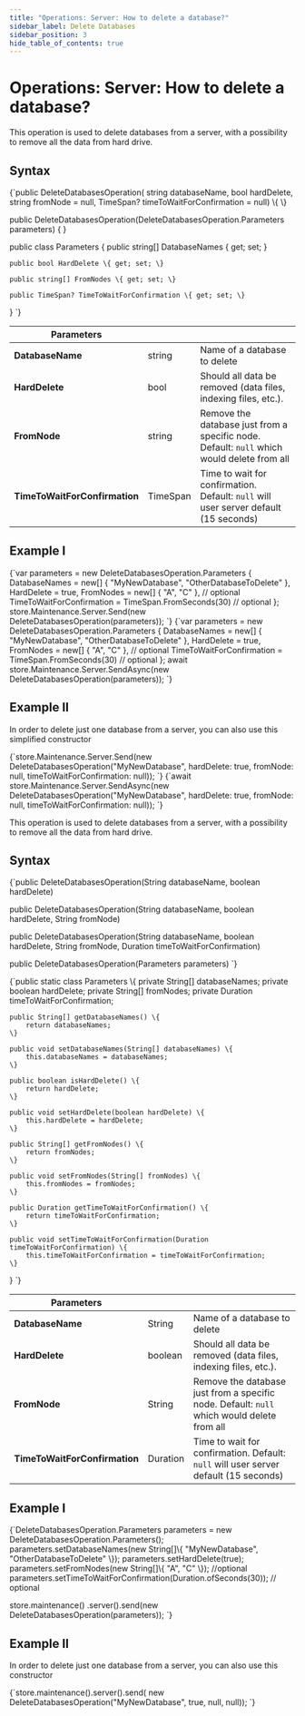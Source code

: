 ---
title: "Operations: Server: How to delete a database?"
sidebar_label: Delete Databases
sidebar_position: 3
hide_table_of_contents: true
---




# Operations: Server: How to delete a database?
<LanguageSwitcher supportedLanguages={supportedLanguages} />
<LanguageContent language="csharp">


This operation is used to delete databases from a server, with a possibility to remove all the data from hard drive.

## Syntax

<TabItem value="delete_database_syntax" label="delete_database_syntax">
<CodeBlock language="csharp">
{`public DeleteDatabasesOperation(
    string databaseName,
    bool hardDelete,
    string fromNode = null,
    TimeSpan? timeToWaitForConfirmation = null)
\{
\}

public DeleteDatabasesOperation(DeleteDatabasesOperation.Parameters parameters)
\{
\}

public class Parameters
\{
    public string[] DatabaseNames \{ get; set; \}

    public bool HardDelete \{ get; set; \}

    public string[] FromNodes \{ get; set; \}

    public TimeSpan? TimeToWaitForConfirmation \{ get; set; \}
\}
`}
</CodeBlock>
</TabItem>

| Parameters | | |
| ------------- | ------------- | ----- |
| **DatabaseName** | string | Name of a database to delete |
| **HardDelete** | bool | Should all data be removed (data files, indexing files, etc.). |
| **FromNode** | string | Remove the database just from a specific node. Default: `null` which would delete from all |
| **TimeToWaitForConfirmation** | TimeSpan | Time to wait for confirmation. Default: `null` will user server default (15 seconds) |

## Example I

<Tabs groupId='languageSyntax'>
<TabItem value="Sync" label="Sync">
<CodeBlock language="csharp">
{`var parameters = new DeleteDatabasesOperation.Parameters
{
    DatabaseNames = new[] { "MyNewDatabase", "OtherDatabaseToDelete" },
    HardDelete = true,
    FromNodes = new[] { "A", "C" },     // optional
    TimeToWaitForConfirmation = TimeSpan.FromSeconds(30)    // optional
};
store.Maintenance.Server.Send(new DeleteDatabasesOperation(parameters));
`}
</CodeBlock>
</TabItem>
<TabItem value="Async" label="Async">
<CodeBlock language="csharp">
{`var parameters = new DeleteDatabasesOperation.Parameters
{
    DatabaseNames = new[] { "MyNewDatabase", "OtherDatabaseToDelete" },
    HardDelete = true,
    FromNodes = new[] { "A", "C" },   // optional
    TimeToWaitForConfirmation = TimeSpan.FromSeconds(30)    // optional
};
await store.Maintenance.Server.SendAsync(new DeleteDatabasesOperation(parameters));
`}
</CodeBlock>
</TabItem>
</Tabs>

## Example II

In order to delete just one database from a server, you can also use this simplified constructor

<Tabs groupId='languageSyntax'>
<TabItem value="Sync" label="Sync">
<CodeBlock language="csharp">
{`store.Maintenance.Server.Send(new DeleteDatabasesOperation("MyNewDatabase", hardDelete: true, fromNode: null, timeToWaitForConfirmation: null));
`}
</CodeBlock>
</TabItem>
<TabItem value="Async" label="Async">
<CodeBlock language="csharp">
{`await store.Maintenance.Server.SendAsync(new DeleteDatabasesOperation("MyNewDatabase", hardDelete: true, fromNode: null, timeToWaitForConfirmation: null));
`}
</CodeBlock>
</TabItem>
</Tabs>

</LanguageContent>
<LanguageContent language="java">


This operation is used to delete databases from a server, with a possibility to remove all the data from hard drive.

## Syntax

<TabItem value="delete_database_syntax" label="delete_database_syntax">
<CodeBlock language="java">
{`public DeleteDatabasesOperation(String databaseName, boolean hardDelete)

public DeleteDatabasesOperation(String databaseName, boolean hardDelete, String fromNode)

public DeleteDatabasesOperation(String databaseName, boolean hardDelete, String fromNode, Duration timeToWaitForConfirmation)

public DeleteDatabasesOperation(Parameters parameters)
`}
</CodeBlock>
</TabItem>

<TabItem value="delete_parameters" label="delete_parameters">
<CodeBlock language="java">
{`public static class Parameters \{
    private String[] databaseNames;
    private boolean hardDelete;
    private String[] fromNodes;
    private Duration timeToWaitForConfirmation;

    public String[] getDatabaseNames() \{
        return databaseNames;
    \}

    public void setDatabaseNames(String[] databaseNames) \{
        this.databaseNames = databaseNames;
    \}

    public boolean isHardDelete() \{
        return hardDelete;
    \}

    public void setHardDelete(boolean hardDelete) \{
        this.hardDelete = hardDelete;
    \}

    public String[] getFromNodes() \{
        return fromNodes;
    \}

    public void setFromNodes(String[] fromNodes) \{
        this.fromNodes = fromNodes;
    \}

    public Duration getTimeToWaitForConfirmation() \{
        return timeToWaitForConfirmation;
    \}

    public void setTimeToWaitForConfirmation(Duration timeToWaitForConfirmation) \{
        this.timeToWaitForConfirmation = timeToWaitForConfirmation;
    \}
\}
`}
</CodeBlock>
</TabItem>

| Parameters | | |
| ------------- | ------------- | ----- |
| **DatabaseName** | String | Name of a database to delete |
| **HardDelete** | boolean | Should all data be removed (data files, indexing files, etc.). |
| **FromNode** | String | Remove the database just from a specific node. Default: `null` which would delete from all |
| **TimeToWaitForConfirmation** | Duration | Time to wait for confirmation. Default: `null` will user server default (15 seconds) |

## Example I

<TabItem value="DeleteDatabases" label="DeleteDatabases">
<CodeBlock language="java">
{`DeleteDatabasesOperation.Parameters parameters = new DeleteDatabasesOperation.Parameters();
parameters.setDatabaseNames(new String[]\{ "MyNewDatabase", "OtherDatabaseToDelete" \});
parameters.setHardDelete(true);
parameters.setFromNodes(new String[]\{ "A", "C" \}); //optional
parameters.setTimeToWaitForConfirmation(Duration.ofSeconds(30)); // optional

store.maintenance()
    .server().send(new DeleteDatabasesOperation(parameters));
`}
</CodeBlock>
</TabItem>

## Example II

In order to delete just one database from a server, you can also use this constructor

<TabItem value="DeleteDatabase" label="DeleteDatabase">
<CodeBlock language="java">
{`store.maintenance().server().send(
    new DeleteDatabasesOperation("MyNewDatabase", true, null, null));
`}
</CodeBlock>
</TabItem>

</LanguageContent>

<!---

-->